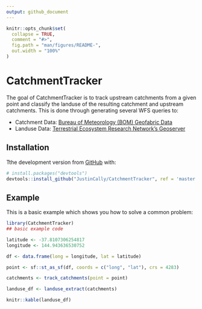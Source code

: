 ```yaml
---
output: github_document
---
```


<!-- README.md is generated from README.Rmd. Please edit that file -->

```r
knitr::opts_chunk$set(
  collapse = TRUE,
  comment = "#>",
  fig.path = "man/figures/README-",
  out.width = "100%"
)
```

# CatchmentTracker

<!-- badges: start -->
<!-- badges: end -->

The goal of CatchmentTracker is to track upstream catchments from a given point and classify the landuse of the resulting catchment and upstream catchments. This is done through generating several WFS queries to:  

+ Catchment Data: [Bureau of Meteorology (BOM) Geofabric Data](http://geofabric.bom.gov.au/documentation/)  
+ Landuse Data: [Terrestrial Ecosystem Research Network's Geoserver](https://geoserver.tern.org.au/geoserver/web/)

## Installation

Tthe development version from [GitHub](https://github.com/) with:

``` r
# install.packages("devtools")
devtools::install_github("JustinCally/CatchmentTracker", ref = 'master')
```
## Example

This is a basic example which shows you how to solve a common problem:

```r
library(CatchmentTracker)
## basic example code

latitude <- -37.8107306254817
longitude <- 144.943636530752

df <- data.frame(long = longitude, lat = latitude)

point <- sf::st_as_sf(df, coords = c("long", "lat"), crs = 4283)

catchments <- track_catchments(point = point)

landuse_df <- landuse_extract(catchments)

knitr::kable(landuse_df)
```

